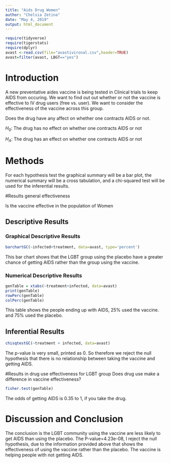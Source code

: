 ---
title: "Aids Drug Women"
author: "Chelsia Zetina"
date: "May 4, 2019"
output: html_document
---

```{r include=FALSE,echo=FALSE}
require(tidyverse)
require(tigerstats)
require(dplyr)
avast <-read.csv(file="avastivironal.csv",header=TRUE)
avast=filter(avast, LBGT=="yes")

```

# Introduction

<!--In this section you explain what you are trying to show.  Where did the data come from?  What is the research or other question you are trying to answer?.  If you skimp in this section expect to be marked down in your grade. Paint a picture of the project a couple of paragraphs is expected!-->

A new preventative aides vaccine is being tested in Clinical trials to keep AIDS from occuring. We want to find out out whether or not the vaccine is effective to IV drug users (free vs. user). We want to consider the effectiveness of the vaccine across this group. 

Does the drug have any affect on whether one contracts AIDS or not. 

$H_0:$ The drug has no effect on whether one contracts AIDS or not


$H_A:$ The drug has an effect on whether one contracts AIDS or not

# Methods

<!--Decide on your methods:  use "variable analysis" or other appropriate descriptors.  Make sure to choose at least one graphical method and at least one numerical method. Discuss what data manipulations may be needed for example subsetting or other binning procedures and what sort of graphical displays and inferential tools will be used!-->

For each hypothesis test the graphical summary will be a bar plot, the numerical summary will be a cross tabulation, and a chi-squared test will be used for the inferential results. 

#Results general effectiveness

Is the vaccine effective in the population of Women

<!--Divide this section into two sub-sections:  One for your descriptive  results and one for your inferential results.!-->

## Descriptive Results

### Graphical Descriptive Results

<!--Graphical results here.  Make sure to show your code.  Provide appropriate labels for axes, giving units if possible, and provide a good title for the graph, too.  Use the graphical results to describe the patterns if any that exist in the data as focused toward the research question. Bottom line is to explain the features of the graph that are relevant to conforming or departing to what is expected by your null hypothesis !-->

```{r}
barchartGC(~infected+treatment, data=avast, type='percent') 
```
  
  This bar chart shows that the LGBT group using the placebo have a greater chance of getting AIDS rather than the group using the vaccine. 

### Numerical Descriptive Results

<!--Numerical results go here. Use the numerical results to describe the patterns if any that exist in the data as focused toward the research question!-->

```{r}
genTable = xtabs(~treatment+infected, data=avast)
print(genTable)
rowPerc(genTable)
colPerc(genTable)
```

This table shows the people ending up with AIDS, 25% used the vaccine. and 75% used the placebo.

## Inferential Results

<!--State hypothesis clearly.  Make sure your discussion of the inferential test covers all the aspects that the test output produces, such as test statistic, p-value etc.  Make a decision about the null hypothesis, explain the assumptions on which the selected test/procedure was based, and why the chosen procedure satisfys the assumptions and is appropriate to answer the research question!-->

```{r}
chisqtestGC(~treatment + infected, data=avast)
```


The p-value is very small, printed as 0. So therefore we reject the null hypothesis that there is no relationship between taking the vaccine and getting AIDS. 

#Results in drug use effectiveness for LGBT group
Does drug use make a difference in vaccine effectiveness?

```{r}
fisher.test(genTable)
```
The odds of getting AIDS is 0.35 to 1, if you take the drug. 


# Discussion and Conclusion

<!--Discussion and conclusion here.  If you found a relationship be sure to consider whether the relationship occurs because one of the variables causes the other, or whether they perhaps are related for some other reason.  Watch the chapter 6 videos from the GeorgeTown videos collection.!-->

The conclusion is the LGBT community using the vaccine are less likely to get AIDS than using the placebo. The P-value=4.23e-08, I reject the null hypothesis, due to the information provided above that shows the effectiveness of using the vaccine rather than the placebo. The vaccine is helping people with not getting AIDS.
